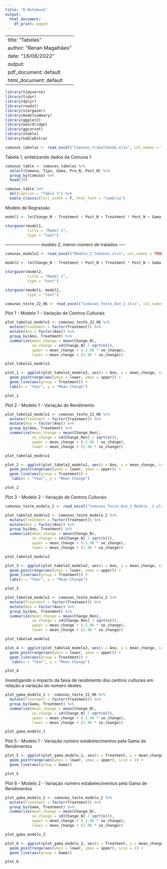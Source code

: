 ---
title: "R Notebook"
output:
  html_document:
    df_print: paged
---
---
title: "Tabelas"
author: "Renan Magalhães"
date: "16/06/2022"
output:
  pdf_document: default
  html_document: default
---

```{r}
library(tidyverse)
library(tidyr)
library(dplyr)
library(readxl)
library(stargazer)
library(modelsummary)
library(ggplot2)
library(wooldridge)
library(ggcorset)
library(xtable)
library(kableExtra)
```

```{r}
comunas_tabelas <- read_excel("Comunas_trabalhando.xlsx", col_names = TRUE)
```

Tabela 1, sintetizando dados da Comuna 1

```{r}
comunas_table <- comunas_tabelas %>%
  select(Comuna, Tipo, Gama, Pre_N, Post_N) %>%
  group_by(Comuna) %>%
  head(39)
```

```{r}
comunas_table %>%
  kbl(caption = "Table 1") %>%
  kable_classic(full_width = F, html_font = "Cambria")
```

Modelo de Regrassão
```{r}
model1 <- lm(Change_N ~ Treatment + Post_N + Treatment * Post_N + Gama, data = comunas_tabelas)
```


```{r}
stargazer(model1, 
          title = "Model 1",
          type = "text")
```
------------------------ modelo 2, menor número de tratados -----


```{r}
comunas_modelo2 <- read_excel("Modelo_2_Comunas.xlsx", col_names = TRUE)

```


```{r}
model2 <- lm(Change_N ~ Treatment + Post_N + Treatment * Post_N + Gama, data = comunas_modelo2)
```

```{r}
stargazer(model2, 
          title = "Model 2",
          type = "text")
```


```{r}
stargazer(model1, model2,
          type = "text")
```




```{r}
comunas_teste_22_06 <- read_excel("Comunas_Teste_Ano_2.xlsx", col_names = TRUE)

```


Plot 1 - Modelo 1 - Variação de Centros Culturais

```{r}
plot_tabela1_modelo1 <- comunas_teste_22_06 %>%
  mutate(Treatment = factor(Treatment)) %>%
  mutate(Ano = factor(Ano)) %>%
  group_by(Ano, Treatment) %>%
  summarize(mean_change = mean(Change_N),
            se_change = sd(Change_N) / sqrt(n()),
            upper = mean_change + (-1.96 * se_change),
            lower = mean_change + (1.96 * se_change))
```

```{r}
plot_tabela1_modelo1
```


```{r}
plot_1 <- ggplot(plot_tabela1_modelo1, aes(x = Ano, y = mean_change, color = Treatment)) +
  geom_pointrange(aes(ymin = lower, ymax = upper)) +
  geom_line(aes(group = Treatment)) +
  labs(x = "Year", y = "Mean Change")
```

```{r}
plot_1
```

Plot 2 - Modelo 1 - Variação de Rendimento

```{r}
plot_tabela2_modelo1 <- comunas_teste_22_06 %>%
  mutate(Treatment = factor(Treatment)) %>%
  mutate(Ano = factor(Ano)) %>%
  group_by(Ano, Treatment) %>%
  summarize(mean_change = mean(Change_Ren),
            se_change = sd(Change_Ren) / sqrt(n()),
            upper = mean_change + (-1.96 * se_change),
            lower = mean_change + (1.96 * se_change))
```

```{r}
plot_tabela2_modelo1
```

```{r}
plot_2 <- ggplot(plot_tabela2_modelo1, aes(x = Ano, y = mean_change, color = Treatment)) +
  geom_pointrange(aes(ymin = lower, ymax = upper)) +
  geom_line(aes(group = Treatment)) +
   labs(x = "Year", y = "Mean Change")
```

```{r}
plot_2
```

Plot 3 - Modelo 2 - Variação de Centros Culturais


```{r}
comunas_teste_modelo_2 <- read_excel("Comunas_Teste_Ano_2_Modelo _2.xlsx", col_names = TRUE)

```

```{r}
plot_tabela3_modelo2 <- comunas_teste_modelo_2 %>%
  mutate(Treatment = factor(Treatment)) %>%
  mutate(Ano = factor(Ano)) %>%
  group_by(Ano, Treatment) %>%
  summarize(mean_change = mean(Change_N),
            se_change = sd(Change_N) / sqrt(n()),
            upper = mean_change + (-1.96 * se_change),
            lower = mean_change + (1.96 * se_change))
```
```{r}
plot_tabela3_modelo2
```


```{r}
plot_3 <- ggplot(plot_tabela3_modelo2, aes(x = Ano, y = mean_change, color = Treatment)) +
  geom_pointrange(aes(ymin = lower, ymax = upper)) +
  geom_line(aes(group = Treatment)) +
  labs(x = "Year", y = "Mean Change")
```

```{r}
plot_3
```
```{r}
plot_tabela4_modelo2 <- comunas_teste_modelo_2 %>%
  mutate(Treatment = factor(Treatment)) %>%
  mutate(Ano = factor(Ano)) %>%
  group_by(Ano, Treatment) %>%
  summarize(mean_change = mean(Change_Ren),
            se_change = sd(Change_Ren) / sqrt(n()),
            upper = mean_change + (-1.96 * se_change),
            lower = mean_change + (1.96 * se_change))
```

```{r}
plot_tabela4_modelo2
```
```{r}
plot_4 <- ggplot(plot_tabela4_modelo2, aes(x = Ano, y = mean_change, color = Treatment)) +
  geom_pointrange(aes(ymin = lower, ymax = upper)) +
  geom_line(aes(group = Treatment)) +
   labs(x = "Year", y = "Mean Change")
```

```{r}
plot_4
```

Investigando o impacto da faixa de rendimento dos centros culturais em relação a variação do número destes

```{r}
plot_gama_modelo_1 <- comunas_teste_22_06 %>%
  mutate(Treatment = factor(Treatment)) %>%
  group_by(Gama, Treatment) %>%
  summarize(mean_change = mean(Change_N),
            se_change = sd(Change_N) / sqrt(n()),
            upper = mean_change + (-1.96 * se_change),
            lower = mean_change + (1.96 * se_change))
```

```{r}
plot_gama_modelo_1
```


Plot 5 - Modelo 1 - Variação número estabelecimentos pela Gama de Rendimentos

```{r}
plot_5 <- ggplot(plot_gama_modelo_1, aes(x = Treatment, y = mean_change, color = Gama)) +
  geom_pointrange(aes(ymin = lower, ymax = upper), size = 1) +
  geom_line(aes(group = Gama))
```

```{r}
plot_5
```
Plot 6 - Modelo 2 - Variação número estabelecimentos pela Gama de Rendimentos


```{r}
plot_gama_modelo_2 <- comunas_teste_modelo_2 %>%
  mutate(Treatment = factor(Treatment)) %>%
  group_by(Gama, Treatment) %>%
  summarize(mean_change = mean(Change_N),
            se_change = sd(Change_N) / sqrt(n()),
            upper = mean_change + (-1.96 * se_change),
            lower = mean_change + (1.96 * se_change))
```
```{r}
plot_gama_modelo_2 
```

```{r}
plot_6 <- ggplot(plot_gama_modelo_2, aes(x = Treatment, y = mean_change, color = Gama)) +
  geom_pointrange(aes(ymin = lower, ymax = upper), size = 1) +
  geom_line(aes(group = Gama))
```


```{r}
plot_6
```


